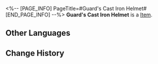 <%-- [PAGE_INFO]
PageTitle=#Guard's Cast Iron Helmet#
[END_PAGE_INFO] --%>
{{Item Infobox
|id          = 51061
|image       = Item Guard's Cast Iron Helmet.png
|type        = 
|invCategory = Relics
|rarity      = 4
|effect      = 
|description = A standard-issue helmet that covers the head and face. It has lining inside to help keep its wearer warm.
|source1     = [[Cavern of Corrosion: Everwinter Hill]]
}}
'''Guard's Cast Iron Helmet''' is a [[Item]].

==Other Languages==
{{Other Languages
|en   = Guard's Cast Iron Helmet
|zhs  = 铁卫的铸铁面盔
|zht  = 鐵衛的鑄鐵面盔
|ja   = 兵士の鉄製ヘルム
|ko   = 철위대의 무쇠 복면 헬멧
|es   = Casco de hierro forjado del guardia
|fr   = Casque en fonte de garde
|ru   = Чугунный шлем стража
|th   = Guard's Cast Iron Helmet
|vi   = Mũ Giáp Gang Của Thiết Vệ
|de   = Gusseiserner Helm der Wache
|id   = Guard's Cast Iron Helmet
|pt   = Elmo de Ferro Fundido do Guarda
}}

==Change History==
{{Change History|2.0}}